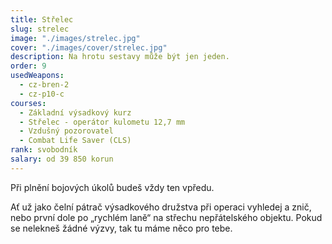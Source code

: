 ```yaml
---
title: Střelec
slug: strelec
image: "./images/strelec.jpg"
cover: "./images/cover/strelec.jpg"
description: Na hrotu sestavy může být jen jeden.
order: 9
usedWeapons:
  - cz-bren-2
  - cz-p10-c
courses:
  - Základní výsadkový kurz
  - Střelec - operátor kulometu 12,7 mm
  - Vzdušný pozorovatel
  - Combat Life Saver (CLS)
rank: svobodník
salary: od 39 850 korun
---
```


Při plnění bojových úkolů budeš vždy ten vpředu.

Ať už jako čelní pátrač výsadkového družstva při operaci vyhledej a znič, nebo první dole po „rychlém laně“ na střechu nepřátelského objektu. Pokud se nelekneš žádné výzvy, tak tu máme něco pro tebe.
